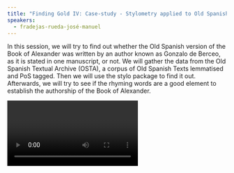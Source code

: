 ```yaml
---
title: "Finding Gold IV: Case-study - Stylometry applied to Old Spanish Poetry"
speakers:
  - fradejas-rueda-josé-manuel
---
```

In this session, we will try to find out whether the Old Spanish version of the Book of Alexander  was written by an author known as Gonzalo de Berceo, as it is stated in one manuscript, or not. We will gather the data from the Old Spanish Textual Archive (OSTA), a corpus of Old Spanish Texts lemmatised and PoS tagged. Then we will use the stylo package to find it out. Afterwards, we will try to see if the rhyming words are a good element to establish the authorship of the Book of Alexander.

<Video provider="youtube" id="gl8lfmXgyek">
  Finding Gold IV: Case-study - Stylometry applied to Old Spanish Poetry
</Video>

